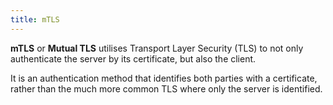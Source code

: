 ```yaml
---
title: mTLS
---
```


**mTLS** or **Mutual TLS** utilises Transport Layer Security (TLS) to not only
authenticate the server by its certificate, but also the client.

It is an authentication method that identifies both parties with a certificate,
rather than the much more common TLS where only the server is identified.
